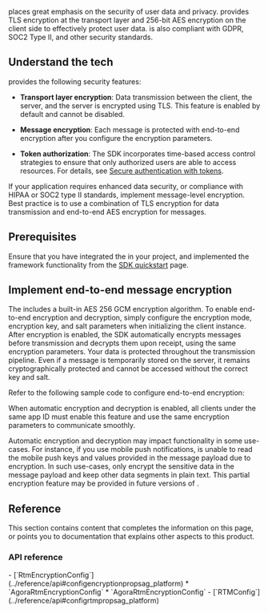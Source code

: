 
<Vg k="COMPANY" /> places great emphasis on the security of user data and privacy. <Vpd k="NAME" /> provides TLS encryption at the transport layer and 256-bit AES encryption on the client side to effectively protect user data. <Vpd k="NAME" /> is also compliant with GDPR, SOC2 Type II, and other security standards.

## Understand the tech

<Vg k="SIG" /> provides the following security features:

- **Transport layer encryption**: Data transmission between the client, the server, and the <Vg k="SIG" /> server is encrypted using TLS. This feature is enabled by default and cannot be disabled.

- **Message encryption**: Each message is protected with end-to-end encryption after you configure the encryption parameters.

- **Token authorization**: The SDK incorporates time-based access control strategies to ensure that only authorized users are able to access <Vg k="SIG" /> resources. For details, see [Secure authentication with tokens](../get-started/authentication-workflow).

If your application requires enhanced data security, or compliance with HIPAA or SOC2 type II standards, implement message-level encryption. Best practice is to use a combination of TLS encryption for data transmission and end-to-end AES encryption for messages.

## Prerequisites

Ensure that you have integrated the <Vpd k="SDK" /> in your project, and implemented the framework functionality from the [SDK quickstart](../get-started/sdk-quickstart) page.

## Implement end-to-end message encryption

The <Vpd k="SDK" /> includes a built-in AES 256 GCM encryption algorithm. To enable end-to-end encryption and decryption, simply configure the encryption mode, encryption key, and salt parameters when initializing the <Vg k="SIG"/> client instance. After encryption is enabled, the SDK automatically encrypts messages before transmission and decrypts them upon receipt, using the same encryption parameters. Your data is protected throughout the transmission pipeline. Even if a message is temporarily stored on the <Vg k="SIG" /> server, it remains cryptographically protected and cannot be accessed without the correct key and salt.

Refer to the following sample code to configure end-to-end encryption:

<Implementation />

When automatic encryption and decryption is enabled, all clients under the same app ID must enable this feature and use the same encryption parameters to communicate smoothly.

<Admonition type="caution" title="Note">
Automatic encryption and decryption may impact functionality in some use-cases. For instance, if you use mobile push notifications, <Vg k="SIG" /> is unable to read the mobile push keys and values provided in the message payload due to encryption. In such use-cases, only encrypt the sensitive data in the message payload and keep other data segments in plain text. This partial encryption feature may be provided in future versions of <Vpd k="SDK" />.
</Admonition>

## Reference

This section contains content that completes the information on this page, or points you to documentation that explains other aspects to this product.

### API reference

<PlatformWrapper platform="android, linux-cpp, unity, flutter">
- [`RtmEncryptionConfig`](../reference/api#configencryptionpropsag_platform)
</PlatformWrapper>
<PlatformWrapper platform="ios, macos">
<Tabs groupId="language">
<TabItem value="swift" label="Swift" default>
* <Link to="{{Global.API_REF_SIG_APPLE}}?platform=ios&tab=swift#configencryptionpropsag_platform">`AgoraRtmEncryptionConfig`</Link>
</TabItem>
<TabItem value="objc" label="Objective-C">
* <Link to="{{Global.API_REF_SIG_APPLE}}?platform=ios&tab=objc#configencryptionpropsag_platform">`AgoraRtmEncryptionConfig`</Link>
</TabItem>
</Tabs>
</PlatformWrapper>
<PlatformWrapper platform="web">
- [`RTMConfig`](../reference/api#configrtmpropsag_platform)
</PlatformWrapper>
